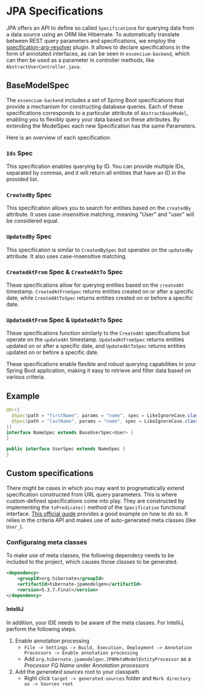 # JPA Specifications

JPA offers an API to define so called `Specification`s for querying data from a data source using an ORM like Hibernate. To automatically translate between REST query parameters and specifications, we employ the [specification-arg-resolver](https://github.com/tkaczmarzyk/specification-arg-resolver) plugin. It allows to declare specifications in the form of annotated interfaces, as can be seen in `essencium-backend`, which can then be used as a parameter in controller methods, like `AbstractUserController.java`.

## BaseModelSpec

The `essencium-backend` includes a set of Spring Boot specifications that provide a mechanism for constructing database queries. Each of these specifications corresponds to a particular attribute of `AbstractBaseModel`, enabling you to flexibly query your data based on these attributes. By extending the ModelSpec each new Specification has the same Parameters.

Here is an overview of each specification:

### `Ids` Spec

This specification enables querying by ID. You can provide multiple IDs, separated by commas, and it will return all entities that have an ID in the provided list.

### `CreatedBy` Spec

This specification allows you to search for entities based on the `createdBy` attribute. It uses case-insensitive matching, meaning "User" and "user" will be considered equal.

### `UpdatedBy` Spec

This specification is similar to `CreatedBySpec` but operates on the `updatedBy` attribute. It also uses case-insensitive matching.

### `CreatedAtFrom` Spec & `CreatedAtTo` Spec

These specifications allow for querying entities based on the `createdAt` timestamp. `CreatedAtFromSpec` returns entities created on or after a specific date, while `CreatedAtToSpec` returns entities created on or before a specific date.

### `UpdatedAtFrom` Spec & `UpdatedAtTo` Spec

These specifications function similarly to the `CreatedAt` specifications but operate on the `updatedAt` timestamp. `UpdatedAtFromSpec` returns entities updated on or after a specific date, and `UpdatedAtToSpec` returns entities updated on or before a specific date.

These specifications enable flexible and robust querying capabilities in your Spring Boot application, making it easy to retrieve and filter data based on various criteria.

## Example

```java copy
@Or({
  @Spec(path = "firstName", params = "name", spec = LikeIgnoreCase.class),
  @Spec(path = "lastName", params = "name", spec = LikeIgnoreCase.class),
})
interface NameSpec extends BaseUserSpec<User> {
}

public interface UserSpec extends NameSpec {
}
```

## Custom specifications

There might be cases in which you may want to programatically extend specification constructed from URL query parameters. This is where custom-defined specifications come into play. They are constructed by implementing the `toPredicate()` method of the `Specification` functional interface. [This official guide](https://spring.io/blog/2011/04/26/advanced-spring-data-jpa-specifications-and-querydsl/) provides a good example on how to do so. It relies in the criteria API and makes use of auto-generated meta classes (like `User_`).

### Configuraing meta classes

To make use of meta classes, the following dependecy needs to be included to the project, which causes those classes to be generated.

```xml copy
<dependency>
    <groupId>org.hibernate</groupId>
    <artifactId>hibernate-jpamodelgen</artifactId>
    <version>5.3.7.Final</version>
</dependency>
```

#### IntelliJ

In addition, your IDE needs to be aware of the meta classes. For IntelliJ, perform the following steps.

1. Enable annotation processing
   - `File -> Settings -> Build, Execution, Deployment -> Annotation Processors -> Enable annotation processing`
   - Add `org.hibernate.jpamodelgen.JPAMetaModelEntityProcessor` as a _Processor FQ Name_ under _Annotation processors_
1. Add the _generated sources_ root to your classpath
   - Right click `target -> generated-sources` folder and `Mark directory as -> Sources root`
